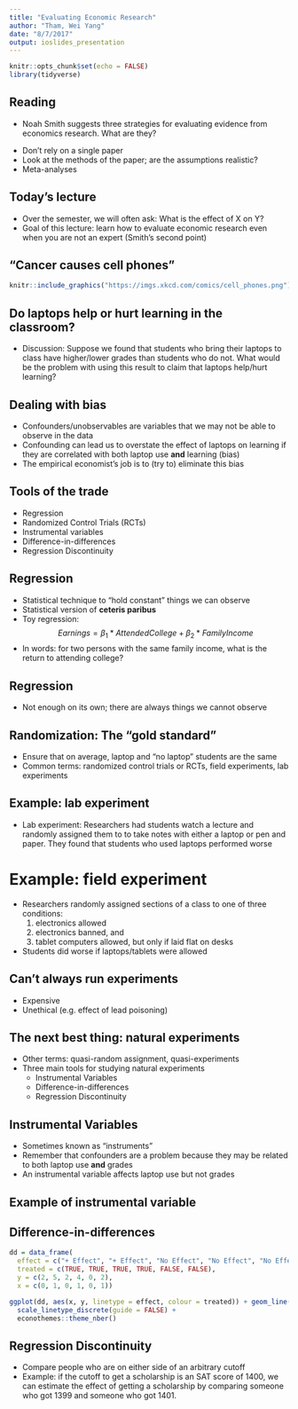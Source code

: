 ```yaml
---
title: "Evaluating Economic Research"
author: "Tham, Wei Yang"
date: "8/7/2017"
output: ioslides_presentation
---
```


```r
knitr::opts_chunk$set(echo = FALSE)
library(tidyverse)
```

## Reading

- Noah Smith suggests three strategies for evaluating evidence from economics research. What are they?

<div class="notes">
- Don't rely on a single paper
- Look at the methods of the paper; are the assumptions realistic?
- Meta-analyses

</div>

## Today's lecture

- Over the semester, we will often ask: What is the effect of X on Y?
- Goal of this lecture: learn how to evaluate economic research even when you are not an expert (Smith's second point)

<!--
## Example: effect of college education on earnings
- Does going to college lead to higher earnings?
- We can compare the average earnings of people who go to college with those who do not
- What is the problem with this?
-->

## "Cancer causes cell phones"
```r
knitr::include_graphics("https://imgs.xkcd.com/comics/cell_phones.png")
```

## Do laptops help or hurt learning in the classroom?
- Discussion: Suppose we found that students who bring their laptops to class have higher/lower grades than students who do not. What would be the problem with using this result to claim that laptops help/hurt learning?

## Dealing with bias
- Confounders/unobservables are variables that we may not be able to observe in the data
- Confounding can lead us to overstate the effect of laptops on learning if they are correlated with both laptop use **and** learning (bias)
- The empirical economist's job is to (try to) eliminate this bias

## Tools of the trade
- Regression
- Randomized Control Trials (RCTs)
- Instrumental variables
- Difference-in-differences
- Regression Discontinuity

## Regression
- Statistical technique to "hold constant" things we can observe
- Statistical version of **ceteris paribus**
- Toy regression: 
$$ Earnings = \beta_1 * AttendedCollege + \beta_2 * FamilyIncome $$ 
- In words: for two persons with the same family income, what is the return to attending college?

## Regression
- Not enough on its own; there are always things we cannot observe

## Randomization: The "gold standard"
- Ensure that on average, laptop and "no laptop" students are the same
- Common terms: randomized control trials or RCTs, field experiments, lab experiments

## Example: lab experiment
- Lab experiment: Researchers had students watch a lecture and randomly assigned them to to take notes with either a laptop or pen and paper. They found that students who used laptops performed worse

# Example: field experiment
- Researchers randomly assigned sections of a class to one of three conditions:
    1. electronics allowed
    2. electronics banned, and 
    3. tablet computers allowed, but only if laid flat on desks
- Students did worse if laptops/tablets were allowed

## Can't always run experiments
- Expensive
- Unethical (e.g. effect of lead poisoning)

## The next best thing: natural experiments
- Other terms: quasi-random assignment, quasi-experiments
- Three main tools for studying natural experiments
    - Instrumental Variables
    - Difference-in-differences
    - Regression Discontinuity
    
## Instrumental Variables
- Sometimes known as "instruments"
- Remember that confounders are a problem because they may be related to both laptop use **and** grades
- An instrumental variable affects laptop use but not grades

## Example of instrumental variable


## Difference-in-differences
```r
dd = data_frame(
  effect = c("+ Effect", "+ Effect", "No Effect", "No Effect", "No Effect", "No Effect"), 
  treated = c(TRUE, TRUE, TRUE, TRUE, FALSE, FALSE), 
  y = c(2, 5, 2, 4, 0, 2), 
  x = c(0, 1, 0, 1, 0, 1))

ggplot(dd, aes(x, y, linetype = effect, colour = treated)) + geom_line() + 
  scale_linetype_discrete(guide = FALSE) + 
  econothemes::theme_nber()
```

## Regression Discontinuity
- Compare people who are on either side of an arbitrary cutoff 
- Example: if the cutoff to get a scholarship is an SAT score of 1400, we can estimate the effect of getting a scholarship by comparing someone who got 1399 and someone who got 1401.  







